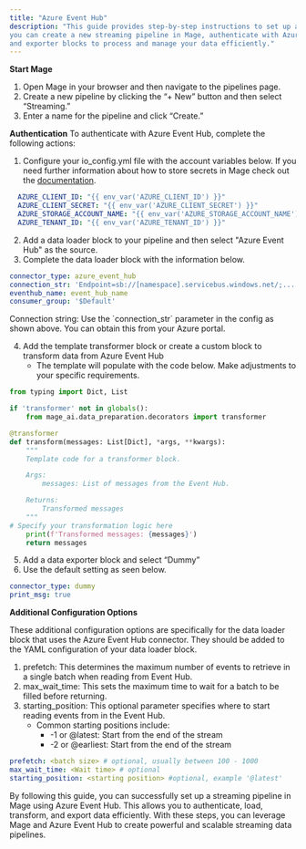 ```yaml
---
title: "Azure Event Hub"
description: "This guide provides step-by-step instructions to set up and use Azure Event Hub with Mage. By following these instructions, 
you can create a new streaming pipeline in Mage, authenticate with Azure Event Hub, and configure your data loader, transformer, 
and exporter blocks to process and manage your data efficiently."
---
```


**Start Mage**

1. Open Mage in your browser and then navigate to the pipelines page.
2. Create a new pipeline by clicking the “+ New” button and then select “Streaming.”
3. Enter a name for the pipeline and click “Create.”

**Authentication**
To authenticate with Azure Event Hub, complete the following actions:

1. Configure your io_config.yml file with the account variables below. If you need further information about how to store secrets in 
Mage check out the [documentation](https://docs.mage.ai/production/deploying-to-cloud/secrets/Azure).

```YAML
  AZURE_CLIENT_ID: "{{ env_var('AZURE_CLIENT_ID') }}"
  AZURE_CLIENT_SECRET: "{{ env_var('AZURE_CLIENT_SECRET') }}"
  AZURE_STORAGE_ACCOUNT_NAME: "{{ env_var('AZURE_STORAGE_ACCOUNT_NAME') }}"
  AZURE_TENANT_ID: "{{ env_var('AZURE_TENANT_ID') }}"
```
2. Add a data loader block to your pipeline and then select "Azure Event Hub" as the source.
3. Complete the data loader block with the information below.

```YAML
connector_type: azure_event_hub
connection_str: 'Endpoint=sb://[namespace].servicebus.windows.net/;...'
eventhub_name: event_hub_name
consumer_group: '$Default'
```

<Note>
Connection string: Use the `connection_str` parameter in the config as shown above. You can obtain this from your Azure portal.
</Note>

4. Add the template transformer block or create a custom block to transform data from Azure Event Hub
    - The template will populate with the code below. Make adjustments to your specific requirements.

```Python
from typing import Dict, List

if 'transformer' not in globals():
    from mage_ai.data_preparation.decorators import transformer

@transformer
def transform(messages: List[Dict], *args, **kwargs):
    """
    Template code for a transformer block.

    Args:
        messages: List of messages from the Event Hub.

    Returns:
        Transformed messages
    """
# Specify your transformation logic here
    print(f'Transformed messages: {messages}')
    return messages
```
5. Add a data exporter block and select “Dummy”
6. Use the default setting as seen below.

```YAML
connector_type: dummy
print_msg: true
```

**Additional Configuration Options**

These additional configuration options are specifically for the data loader block that uses the Azure Event Hub connector. They should be added to the YAML configuration of your data loader block.

1. prefetch: This determines the maximum number of events to retrieve in a single batch when reading from Event Hub.
2. max_wait_time: This sets the maximum time to wait for a batch to be filled before returning.
3. starting_position: This optional parameter specifies where to start reading events from in the Event Hub.
    - Common starting positions include:
        - -1 or @latest: Start from the end of the stream
        - -2 or @earliest: Start from the end of the stream

```YAML
prefetch: <batch size> # optional, usually between 100 - 1000
max_wait_time: <Wait time> # optional
starting_position: <starting position> #optional, example '@latest'
```

By following this guide, you can successfully set up a streaming pipeline in Mage using Azure Event Hub. This allows you to authenticate, 
load, transform, and export data efficiently. With these steps, you can leverage Mage and Azure Event Hub to create powerful and scalable 
streaming data pipelines. 